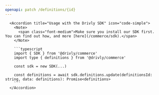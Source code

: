 ```yaml
---
openapi: patch /definitions/{id}
---
```


      <Accordion title="Usage with the Drivly SDK" icon="code-simple">
        <Note>
          <span class="font-medium">Make sure you install our SDK first. You can find out how, and more [here](/commerce/sdk).</span>
        </Note>

        ```typescript
        import { SDK } from '@drivly/commerce'
        import type { definitions } from '@drivly/commerce'

        const sdk = new SDK(...)

        const definitions = await sdk.definitions.update(definitionsId: string, data: definitions): Promise<definitions>
        ```
      </Accordion>
